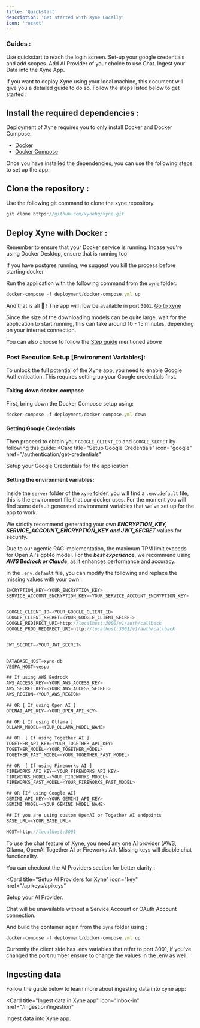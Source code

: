 ```yaml
---
title: 'Quickstart' 
description: 'Get started with Xyne Locally'
icon: 'rocket'
---
```


### Guides :
<CardGroup>
<Card
  title="Step 1 : Quickstart the application." 
  icon="rocket"
  href="/quickstart"
>
Use quickstart to reach the login screen.
</Card>
<Card
  title="Step 2 : Generate Google Credentials And Add Scopes." 
  icon="lock-open"
  href="/authentication/get-credentials"
>
Set-up your google credentials and add scopes.
</Card>
<Card
  title="Step 3 : Add AI provider" 
  icon="comment-code"
  href="/apikeys/apikeys"
>
Add AI Provider of your choice to use Chat.
</Card>
<Card
  title="Step 4 : Ingest Your Data" 
  icon="rotate"
  href="/ingestion/ingestion"
>
Ingest your Data into the Xyne App.
</Card>
</CardGroup>


If you want to deploy Xyne using your local machine, this document will give you a detailed guide to do so.
Follow the steps listed below to get started : 

## Install the required dependencies : 
Deployment of Xyne requires you to only install Docker and Docker Compose:

- [Docker](https://docs.docker.com/engine/install/) 
- [Docker Compose](https://docs.docker.com/compose/install/)

Once you have installed the dependencies, you can use the following steps to set up the app.


## Clone the repository : 

Use the following git command to clone the xyne repository.
```javascript
git clone https://github.com/xynehq/xyne.git
```

## Deploy Xyne with Docker  :

<Tip> Remember to ensure that your Docker service is running. Incase you're using Docker Desktop, ensure that is running too </Tip>

<Tip> If you have postgres running, we suggest you kill the process before starting docker </Tip>

Run the application with the following command from the ```xyne``` folder:
```javascript 
docker-compose -f deployment/docker-compose.yml up
```

And that is all 🎉 ! The app will now be available in port ```3001```.  [Go to xyne](http://localhost:3001/)

<Note> Since the size of the downloading models can be quite large, wait for the application to start running, this can take around 10 - 15 minutes, 
depending on your internet connection. </Note>

<Tip> You can also choose to follow the [Step guide](https://docs.xynehq.com/quickstart#guides) mentioned above</Tip>
### Post Execution Setup [Environment Variables]:

To unlock the full potential of the Xyne app, you need to enable Google Authentication. This requires setting up your Google credentials first.

#### Taking down docker-compose
First, bring down the Docker Compose setup using: 

```javascript 
docker-compose -f deployment/docker-compose.yml down
```
#### Getting Google Credentials
Then proceed to obtain your ```GOOGLE_CLIENT_ID``` and ```GOOGLE_SECRET``` by following this guide:
<Card
  title="Setup Google Credentials"
  icon="google"
  href="/authentication/get-credentials"
>
Setup your Google Credentials for the application.
</Card>

#### Setting the environment variables: 
Inside the ```server``` folder of the ```xyne``` folder, you will find a ```.env.default``` file, this is the environment file that our docker uses.
For the moment you will find some default generated environment variables that we've set up for the app to work.


<Warning> We strictly recommend generating your own ***ENCRYPTION_KEY, SERVICE_ACCOUNT_ENCRYPTION_KEY and JWT_SECRET*** values for security.</Warning>


<Tip>Due to our agentic RAG implementation, the maximum TPM limit exceeds for Open AI's gpt4o model. 
 For the ***best experience***, we recommend using ***AWS Bedrock or Claude***, as it enhances performance and accuracy. </Tip>

In the ```.env.default``` file, you can modify the following and replace the missing values with your own :

```javascript .env.default file
ENCRYPTION_KEY=<YOUR_ENCRYPTION_KEY>
SERVICE_ACCOUNT_ENCRYPTION_KEY=<YOUR_SERVICE_ACCOUNT_ENCRYPTION_KEY> 
  

GOOGLE_CLIENT_ID=<YOUR_GOOGLE_CLIENT_ID>
GOOGLE_CLIENT_SECRET=<YOUR_GOOGLE_CLIENT_SECRET>
GOOGLE_REDIRECT_URI=http://localhost:3000/v1/auth/callback
GOOGLE_PROD_REDIRECT_URI=http://localhost:3001/v1/auth/callback


JWT_SECRET=<YOUR_JWT_SECRET>


DATABASE_HOST=xyne-db
VESPA_HOST=vespa

## If using AWS Bedrock
AWS_ACCESS_KEY=<YOUR_AWS_ACCESS_KEY>
AWS_SECRET_KEY=<YOUR_AWS_ACCESS_SECRET>
AWS_REGION=<YOUR_AWS_REGION>
  
## OR [ If using Open AI ]
OPENAI_API_KEY=<YOUR_OPEN_API_KEY>

## OR [ If using Ollama ] 
OLLAMA_MODEL=<YOUR_OLLAMA_MODEL_NAME> 

## OR  [ If using Together AI ] 
TOGETHER_API_KEY=<YOUR_TOGETHER_API_KEY>
TOGETHER_MODEL=<YOUR_TOGETHER_MODEL>
TOGETHER_FAST_MODEL=<YOUR_TOGETHER_FAST_MODEL>

## OR  [ If using Fireworks AI ] 
FIREWORKS_API_KEY=<YOUR_FIREWORKS_API_KEY>
FIREWORKS_MODEL=<YOUR_FIREWORKS_MODEL>
FIREWORKS_FAST_MODEL=<YOUR_FIREWORKS_FAST_MODEL>

## OR [If using Google AI]
GEMINI_API_KEY=<YOUR_GEMINI_API_KEY> 
GEMINI_MODEL=<YOUR_GEMINI_MODEL_NAME>  

## If you are using custom OpenAI or Together AI endpoints
BASE_URL=<YOUR_BASE_URL>

HOST=http://localhost:3001
```

<Tip>To use the chat feature of Xyne, you need any one AI provider (AWS, Ollama, OpenAI Together AI or Fireworks AI). Missing keys will disable chat functionality.</Tip>

You can checkout the AI Providers section for better clarity : 

<Card
  title="Setup AI Providers for Xyne"
  icon="key"
  href="/apikeys/apikeys"
>
Setup your AI Provider.
</Card>

<Warning> Chat will be unavailable without a Service Account or OAuth Account connection. </Warning>

And build the container again from the ``xyne`` folder using : 

```javascript 
docker-compose -f deployment/docker-compose.yml up 
```

<Note> Currently the client side has .env variables that refer to port 3001, if you've changed the port number ensure to change the values in the .env as well. </Note>

## Ingesting data 
Follow the guide below to learn more about ingesting data into xyne app: 

<Card
  title="Ingest data in Xyne app"
  icon="inbox-in"
  href="/ingestion/ingestion"
>
Ingest data into Xyne app.
</Card>

